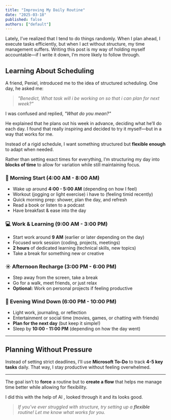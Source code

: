 ```yaml
---
title: "Improving My Daily Routine"
date: "2025-03-18"
published: false
authors: ["default"]
---
```



Lately, I’ve realized that I tend to do things randomly. When I plan ahead, I execute tasks efficiently, but when I act without structure, my time management suffers. Writing this post is my way of holding myself accountable—if I write it down, I’m more likely to follow through.  

## Learning About Scheduling  

A friend, Peniel, introduced me to the idea of structured scheduling. One day, he asked me:  

> _"Benedict, What task will i be working on so that i can plan for next week?"_  


I was confused and replied, _"What do you mean?"_  

He explained that he plans out his week in advance, deciding what he’ll do each day. I found that really inspiring and decided to try it myself—but in a way that works for me.  

Instead of a rigid schedule, I want something structured but **flexible enough** to adapt when needed.  


Rather than setting exact times for everything, I’m structuring my day into **blocks of time** to allow for variation while still maintaining focus.  

### **🌅 Morning Start (4:00 AM - 8:00 AM)**
- Wake up around **4:00 - 5:00 AM** (depending on how I feel)
- Workout (jogging or light exercise) i have to (feeling timid recently)
- Quick morning prep: shower, plan the day, and refresh  
- Read a book or listen to a podcast  
- Have breakfast & ease into the day  

### **💻 Work & Learning (9:00 AM - 3:00 PM)**
- Start work around **9 AM** (earlier or later depending on the day)  
- Focused work session (coding, projects, meetings)  
- **2 hours** of dedicated learning (technical skills, new topics)  
- Take a break for something new or creative  

### **☀️ Afternoon Recharge (3:00 PM - 6:00 PM)**
- Step away from the screen, take a break  
- Go for a walk, meet friends, or just relax  
- **Optional:** Work on personal projects if feeling productive  

### **🌙 Evening Wind Down (6:00 PM - 10:00 PM)**
- Light work, journaling, or reflection  
- Entertainment or social time (movies, games, or chatting with friends)  
- **Plan for the next day** (but keep it simple!)  
- Sleep by **10:00 - 11:00 PM** (depending on how the day went)  

---

## **Planning Without Pressure**  

Instead of setting strict deadlines, I’ll use **Microsoft To-Do** to track **4-5 key tasks** daily. That way, I stay productive without feeling overwhelmed.  

---

The goal isn’t to **force** a routine but to **create a flow** that helps me manage time better while allowing for flexibility. 

I did this with the help of AI , looked through it and its looks good.

> _If you’ve ever struggled with structure, try setting up a **flexible** routine! Let me know what works for you._  

